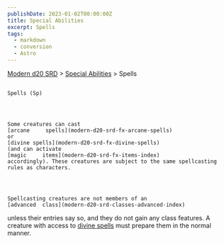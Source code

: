 ```yaml
---
publishDate: 2023-01-02T00:00:00Z
title: Special Abilities
excerpt: Spells
tags:
  - markdown
  - conversion
  - Astro
---
```


[Modern d20 SRD](/#modernD20) > [Special Abilities](modern-d20-srd-special-abilities-index) > Spells

##

    Spells (Sp)




    Some creatures can cast
    [arcane     spells](modern-d20-srd-fx-arcane-spells)
    or
    [divine spells](modern-d20-srd-fx-divine-spells)
    (and can activate
    [magic     items](modern-d20-srd-fx-items-index)
    accordingly). These creatures are subject to the same spellcasting rules as characters.




    Spellcasting creatures are not members of an
    [advanced  class](modern-d20-srd-classes-advanced-index)
unless their entries say so, and they do not gain any class features. A creature with access to
[divine spells](modern-d20-srd-fx-divine-spells)
must prepare them in the normal manner.
